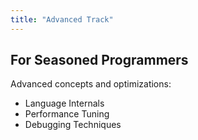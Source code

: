 ```yaml
---
title: "Advanced Track"
---
```


## For Seasoned Programmers
Advanced concepts and optimizations:

- Language Internals
- Performance Tuning
- Debugging Techniques
